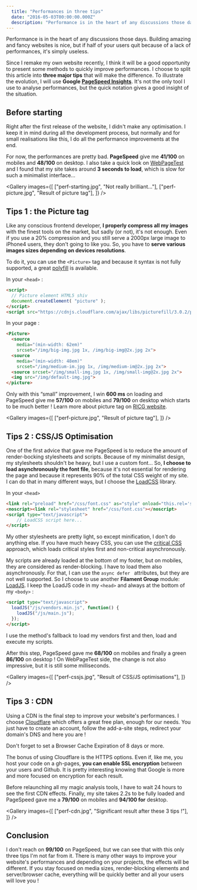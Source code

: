 ```yaml
---
  title: "Performances in three tips"
  date: "2016-05-03T00:00:00.000Z"
  description: "Performance is in the heart of any discussions those days. Building amazing and fancy websites is nice, but if half of your users quit because of a lack of performances, it's simply useless."
---
```



Performance is in the heart of any discussions those days. Building amazing and fancy websites is nice, but if half of your users quit because of a lack of performances, it's simply useless.

Since I remake my own website recently, I think it will be a good opportunity to present some methods to quickly improve performances. I choose to split this article into **three major tips** that will make the difference. To illustrate the evolution, I will use **Google [PageSpeed Insights](https://developers.google.com/speed/pagespeed/insights/)**. It's not the only tool I use to analyse performances, but the quick notation gives a good insight of the situation.

## Before starting
Right after the first release of the website, I didn't make any optimisation. I keep it in mind during all the development process, but normally and for small realisations like this, I do all the performance improvements at the end. 

For now, the performances are pretty bad. **PageSpeed** give me **41/100** on mobiles and **48/100** on desktop. I also take a quick look on [WebPageTest](http://www.webpagetest.org) and I found that my site takes around **3 seconds to load**, which is slow for such a minimalist interface...

<Gallery images={[
  ["perf-starting.jpg", "Not really brilliant..."],
  ["perf-picture.jpg", "Result of picture tag"],
]} />

## Tips 1 : the Picture tag
Like any conscious frontend developer, **I properly compress all my images** with the finest tools on the market, but sadly (or not), it's not enough. Even if you use a 20% compression and you still serve a 2000px large image to iPhone4 users, they don't going to like you. So, you have to **serve various images sizes depending on devices resolutions**.

To do it, you can use the `<Picture>` tag and because it syntax is not fully supported, a great [polyfill](http://scottjehl.github.io/picturefill/) is available.

In your `<head>` :

```html
<script>
  // Picture element HTML5 shiv
  document.createElement( "picture" );
</script>
<script src="https://cdnjs.cloudflare.com/ajax/libs/picturefill/3.0.2/picturefill.min.js" async></script>
```

In your page :

```html
<Picture>
  <source
    media="(min-width: 62em)"
    srcset="/img/big-img.jpg 1x, /img/big-img@2x.jpg 2x">
  <source
    media="(min-width: 48em)"
    srcset="/img/medium-im.jpg 1x, /img/medium-im@2x.jpg 2x">
  <source srcset="/img/small-img.jpg 1x, /img/small-img@2x.jpg 2x">
  <img src="/img/default-img.jpg">
</picture>
```

Only with this “small” improvement, I win **600 ms** on loading and PageSpeed give me **57/100** on mobiles and **79/100** on desktop which starts to be much better ! Learn more about picture tag on [RICG website](http://ricg.io/).

<Gallery images={[
  ["perf-picture.jpg", "Result of picture tag"],
]} />

## Tips 2 : CSS/JS Optimisation
One of the first  advice that gave me PageSpeed is to reduce the amount of render-bocking stylesheets and scripts. Because of my minimalist design, my stylesheets shouldn't be heavy, but I use a custom font… So, **I choose to load asynchronously the font file**, because it's not essential for rendering the page and because it represents 90% of the total CSS weight of my site. I can do that in many different ways, but I choose the [LoadCSS](https://github.com/filamentgroup/loadCSS) library.

In your `<head>`

```html
<link rel="preload" href="/css/font.css" as="style" onload="this.rel='stylesheet'">
<noscript><link rel="stylesheet" href="/css/font.css"></noscript>
<script type="text/javascript">
	// LoadCSS script here...
</script>
```

My other stylesheets are pretty light, so except minification, I don't do anything else. If you have much heavy CSS, you can use the [critical CSS](https://github.com/addyosmani/critical) approach, which loads critical styles first and non-critical asynchronously.

My scripts are already loaded at the bottom of my footer, but on mobiles, they are considered as render-blocking. I have to load them also asynchronously. For that, I can use the `async defer ` attributes, but they are not well supported. So I choose to use another **Filament Group** module: [LoadJS](https://github.com/filamentgroup/loadJS). I keep the LoadJS code in my `<head>` and always at the bottom of my `<body>` :

```html
<script type="text/javascript">
  loadJS("/js/vendors.min.js", function() {
    loadJS("/js/main.js");
  });
</script>
```

I use the method's fallback to load my vendors first and then, load and execute my scripts.

After this step, PageSpeed gave me **68/100** on mobiles and finally a green **86/100** on desktop ! On WebPageTest side, the change is not also impressive, but it is still some milliseconds.  

<Gallery images={[
  ["perf-cssjs.jpg", "Result of CSS/JS optimisations"],
]} />

## Tips 3 : CDN
Using a CDN is the final step to improve your website's performances. I choose [Cloudflare](http://cloudflare.com) which offers a great free plan, enough for our needs. You just have to create an account, follow the add-a-site steps, redirect your domain's DNS and here you are !

Don't forget to set a Browser Cache Expiration of 8 days or more.

<Picture alt="Cloudflare cache setting" filename="cloudflare-cache.jpg" />

The bonus of using Cloudflare is the HTTPS options. Even if, like me, you host your code on a gh-pages, **you can enable SSL encryption** between your users and Github. It is pretty interesting knowing that Google is more and more focused on encryption for each result.

<Picture alt="Cloudflare cache setting" filename="cloudflare-ssl.jpg" />

Before relaunching all my magic analysis tools, I have to wait 24 hours to see the first CDN effects. Finally, my site takes 2.2s to be fully loaded and PageSpeed gave me a **79/100** on mobiles and **94/100 for** desktop. 

<Gallery images={[
  ["perf-cdn.jpg", "Significant result after these 3 tips !"],
]} />

## Conclusion
I don't reach on **99/100** on PageSpeed, but we can see that with this only three tips I'm not far from it. There is many other ways to improve your website's performances and depending on your projects, the effects will be different. If you stay focused on media sizes, render-blocking elements and server/browser cache, everything will be quickly better and all your users will love you !
